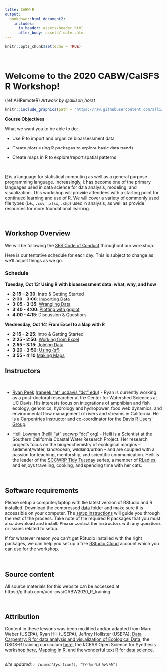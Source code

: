 ```yaml
---
title: CABW-R
output: 
  bookdown::html_document2:
    includes:
      in_header: assets/header.html
      after_body: assets/footer.html
---
```


```r
knitr::opts_chunk$set(echo = TRUE)
```
<style>
  .title{
    display: none;
  }
</style>

<br>


# Welcome to the 2020 CABW/CalSFS R Workshop!

(ref:AHRemoteR) *Artwork by @allison_horst*

```r

knitr::include_graphics(path = "https://raw.githubusercontent.com/allisonhorst/stats-illustrations/master/rstats-artwork/monster_support.jpg")

```

:::obj

**Course Objectives**

What we want you to be able to do:

* Use R to import and organize bioassessment data 

* Create plots using R packages to explore basic data trends

* Create maps in R to explore/report spatial patterns 

:::

<br>

[R](https://www.r-project.org/) is a language for statistical computing as well as a general purpose programming language. Increasingly, it has become one of the primary languages used in data science for data analysis, modeling, and visualization. This workshop will provide attendees with a starting point for continued learning and use of R. We will cover a variety of commonly used file types (i.e., `.csv`, `.xlsx`, `.shp`) used in analysis, as well as provide resources for more foundational learning.

<br>

## Workshop Overview

We will be following the [SFS Code of Conduct](https://freshwater-science.org/about/society-governance/code-of-conduct) throughout our workshop.

Here is our tentative schedule for each day. This is subject to change as we'll adjust things as we go.

### Schedule

**Tuesday, Oct 13: Using R with bioassessment data: what, why, and how**

  - __2:15 - 2:30__: Intro & Getting Started
  - __2:30 - 3:00__: [Importing Data](https://ucd-cws.github.io/CABW2020_R_training/m1_1_using_R.html)
  - __3:05 - 3:35__: [Wrangling Data](https://ucd-cws.github.io/CABW2020_R_training/m1_2_wrangling.html)
  - __3:40 - 4:00__: [Plotting with ggplot](https://ucd-cws.github.io/CABW2020_R_training/m1_3_plotting.html)
  - __4:00 - 4:15__: Discussion & Questions
  
  
**Wednesday, Oct 14: From Excel to a Map with R**

  - __2:15 - 2:25__: Intro & Getting Started
  - __2:25 - 2:50__: [Working from Excel](https://ucd-cws.github.io/CABW2020_R_training/m2_1_working_w_xls.html)
  - __2:55 - 3:15__: [Joining Data](https://ucd-cws.github.io/CABW2020_R_training/m2_2_joins.html)
  - __3:20 - 3:50__: [Using {sf}](https://ucd-cws.github.io/CABW2020_R_training/m2_3_using_sf.html)
  - __3:55 - 4:10__ [Making Maps](https://ucd-cws.github.io/CABW2020_R_training/m2_4_mapping_w_sf.html)
<br>


## Instructors

<br>

* [Ryan Peek](https://ryanpeek.org/) ([rapeek "at" ucdavis "dot" edu](mailto:rapeek@ucdavis.edu)) - Ryan is currently working as a post-doctoral researcher at the Center for Watershed Sciences at UC Davis. His interests focus on integrations of amphibian and fish ecology, genomics, hydrology and hydropower, food web dynamics, and environmental flow management of rivers and streams in California. He is a [Carpentries](https://carpentries.org/) Instructor and co-coordinator for the [Davis R Users' Group](https://d-rug.github.io/).

* [Heili Lowman](https://www.heililowman.com/) ([heilil "at" sccwrp "dot" org](mailto:heilil@sccwrp.org)) - Heili is a Scientist at the Southern California Coastal Water Research Project. Her research projects focus on the biogeochemistry of ecological margins – sediment/water, land/ocean, wildland/urban – and are coupled with a passion for teaching, mentorship, and scientific communication. Heili is the leader of the [SCCWRP Tidy Tuesday](https://github.com/hlowman/TidyTuesday) series, a member of [RLadies](https://rladies.org/), and enjoys traveling, cooking, and spending time with her cats.

<br>

## Software requirements

Please setup a computer/laptop with the latest version of RStudio and R installed.  Download the compressed [data](https://github.com/ucd-cws/CABW2020_R_training/raw/main/data/datazip.zip) folder and make sure it is accessible on your computer.  The [setup instructions](01_setup_R.html) will guide you through the rest of the process.  Take note of the required R packages that you must also download and install.  Please contact the instructors with any questions or issues related to setup.  

If for whatever reason you can't get RStudio installed with the right packages, we can help you set up a free [RStudio Cloud](https://rstudio.cloud/) account which you can use for the workshop. 

<br>

## Source content

All source materials for this website can be accessed at https://github.com/ucd-cws/CABW2020_R_training

<br>

## Attribution

Content in these lessons was been modified and/or adapted from Marc Weber (USEPA), Ryan Hill (USEPA), Jeffrey Hollister (USEPA), [Data Carpentry: R for data analysis and visualization of Ecological Data](https://datacarpentry.org/R-ecology-lesson/index.html), the USGS-R training curriculum [here](https://github.com/USGS-R/training-curriculum), the NCEAS Open Science for Synthesis workshop [here](https://nceas.github.io/oss-2017/index.html), [Mapping in R](https://ryanpeek.org/mapping-in-R-workshop/), and the wonderful text [R for data science](https://github.com/hadley/r4ds).


---

*site updated: ```r format(Sys.time(), "%Y-%m-%d %H:%M")```*
